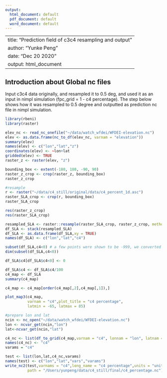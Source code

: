 ```yaml
---
output:
  html_document: default
  pdf_document: default
  word_document: default
---
```


---
title: "Prediction field of c3c4 resampling and output"
author: "Yunke Peng"
date: "Dec 20 2020"
output: html_document
---

## Introduction about Global nc files
Input c3c4 data originally, and resampled it to 0.5 deg, and used it as an input in nimpl simulation (fpc_grid = 1 - c4 percentage). The step below shows how it was resampled to 0.5 degree and outputted as prediction nc file in nimpl simulation.



```r

library(rbeni)
library(raster)

elev_nc <- read_nc_onefile("~/data/watch_wfdei/WFDEI-elevation.nc")
elev <- as.data.frame(nc_to_df(elev_nc, varnam = "elevation"))
summary(elev)
names(elev) <- c("lon","lat","z")
coordinates(elev) <- ~lon+lat 
gridded(elev) <- TRUE
raster_z <- raster(elev, "z") 

bounding_box <- extent(-180, 180, -90, 90)
raster_z_crop <- crop(raster_z, bounding_box)
raster_z_crop

#resample
r <- raster("~/data/c4_still/original/data/c4_percent_1d.asc")
raster_SLA_crop <- crop(r, bounding_box)
raster_SLA_crop

res(raster_z_crop)
res(raster_SLA_crop)

resampled_SLA <- raster::resample(raster_SLA_crop, raster_z_crop, method="ngb")
df_SLA <- stack(resampled_SLA)
df_SLA <- as.data.frame(df_SLA,xy = TRUE)
names(df_SLA) <- c("lon","lat","c4")

subset(df_SLA,c4<0) # a few points were shown to be -999, we converted them to 0
dim(subset(df_SLA,c4<0))

df_SLA$c4[df_SLA$c4<0] <- 0

df_SLA$c4 <- df_SLA$c4/100
c4_map <- df_SLA
summary(c4_map)

c4_map <- c4_map[order(c4_map[,2],c4_map[,1]),]

plot_map3(c4_map, 
          varnam = "c4",plot_title = "c4 percentage",
          latmin = -65, latmax = 85)

#prepare lon and lat
ncin <- nc_open("~/data/watch_wfdei/WFDEI-elevation.nc")
lon <- ncvar_get(ncin,"lon")
lat<-ncvar_get(ncin,"lat")

c4_nc <- list(df_to_grid(c4_map,varnam = "c4", lonnam = "lon", latnam = "lat"))
names(c4_nc) <- "c4"
varams = "c4"

test <- list(lon,lat,c4_nc,varams)
names(test) <- c("lon","lat","vars","varams")
write_nc2(test,varnams = "c4",long_name = "c4 percentage",units = "unitless",
          path = "/Users/yunpeng/data/c4_still/final/c4_percentage.nc")


```